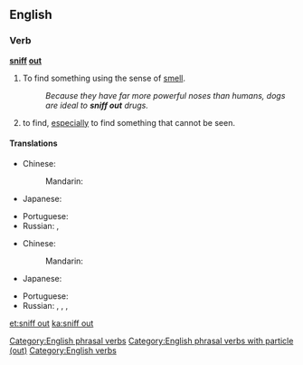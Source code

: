 ==English==

===Verb===
'''[[sniff]] [[out]]'''

# To find something using the sense of [[smell]].
#: ''Because they have far more powerful noses than humans, dogs are ideal to '''sniff out''' drugs.''
# {{context|idiomatic|lang=en}} to find, [[especially]] to find something that cannot be seen.

====Translations====
{{trans-top|find something using smell}}
* Chinese:
*: Mandarin: {{t|cmn|嗅出|tr=xiùchū|sc=Hani}}
* Japanese: {{t|ja|嗅ぎ付ける|tr=かぎつける, kagitsukeru|sc=Jpan}}
{{trans-mid}}
* Portuguese: {{t+|pt|farejar}}
* Russian: {{t|ru|вынюхивать|impf|tr=vynjúxivat'|sc=Cyrl}}, {{t+|ru|вынюхать|pf|tr=výnjuxat'|sc=Cyrl}}
{{trans-bottom}}

{{trans-top|find}}
* Chinese:
*: Mandarin: {{t+|cmn|找出|tr=zhǎochū|sc=Hani}}
* Japanese: {{t|ja|嗅ぎ付ける|tr=かぎつける, kagitsukeru|sc=Jpan}}
{{trans-mid}}
* Portuguese: {{t+|pt|farejar}}
* Russian: {{t|ru|вынюхивать|impf|tr=vynjúxivat'|sc=Cyrl}}, {{t+|ru|вынюхать|pf|tr=výnjuxat'|sc=Cyrl}}, {{t|ru|разнюхивать|impf|tr=raznjúxivat'|sc=Cyrl}}, {{t+|ru|разнюхать|pf|tr=raznjúxat'|sc=Cyrl}}
{{trans-bottom}}

[[Category:English phrasal verbs]]
[[Category:English phrasal verbs with particle (out)]]
[[Category:English verbs]]

[[et:sniff out]]
[[ka:sniff out]]
